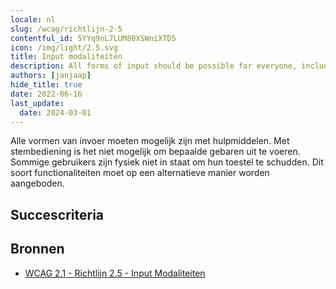 ```yaml
---
locale: nl
slug: /wcag/richtlijn-2-5
contentful_id: 5YYq9nL7LUM80XSWniXTD5
icon: /img/light/2.5.svg
title: Input modaliteiten
description: All forms of input should be possible for everyone, including those using assistive technologies.
authors: [janjaap]
hide_title: true
date: 2022-06-16
last_update:
  date: 2024-03-01
---
```


<Hero
  title="Input modaliteiten"
  image="/img/light/2.5.svg"
  alt="WCAG 2.5 - Logo"
  prefix="Richtlijn 2.5"
/>

Alle vormen van invoer moeten mogelijk zijn met hulpmiddelen. Met stembediening is het  niet mogelijk om bepaalde gebaren uit te voeren. Sommige gebruikers zijn fysiek niet in staat om hun toestel te schudden. Dit soort functionaliteiten moet op een alternatieve manier worden aangeboden.

## Succescriteria

<LinkList title="Succescriteria" isHighlighted={true}>
  <LinkListItem
    url="/nl/richtlijnen/wcag/succescriterium-2-5-1"
    title="Succescriterium 2.5.1 - Aanwijzergebaren"
    label="Aanwijzergebaren"
    description="Ensure an alternative is provided for all gesture-triggered actions."
    image="/img/light/2.5.1.svg"
    alt="WCAG 2.5.1 - Logo"
  />
  <LinkListItem
    url="/nl/richtlijnen/wcag/succescriterium-2-5-2"
    title="Succescriterium 2.5.2 - Aanwijzerannulering"
    label="Aanwijzerannulering"
    description="Ensure it is possible to cancel touches."
    image="/img/light/2.5.2.svg"
    alt="WCAG 2.5.2 - Logo"
  />
  <LinkListItem
    url="/nl/richtlijnen/wcag/succescriterium-2-5-3"
    title="Succescriterium 2.5.3 - Label in naam"
    label="Label in naam"
    description="Ensure the technical name of elements contain the visual name."
    image="/img/light/2.5.3.svg"
    alt="WCAG 2.5.3 - Logo"
  />
  <LinkListItem
    url="/nl/richtlijnen/wcag/succescriterium-2-5-4"
    title="Succescriterium 2.5.4 - Bewegingsactivering"
    label="Bewegingsactivering"
    description="Ensure an alternative is provided for motion-triggered actions and make it possible to disable them."
    image="/img/light/2.5.4.svg"
    alt="WCAG 2.5.4 - Logo"
  />
  <LinkListItem
    url="/nl/richtlijnen/wcag/succescriterium-2-5-5"
    title="Succescriterium 2.5.5 - Grootte van het aanwijsgebied (uitgebreid)"
    label="Grootte van het aanwijsgebied (uitgebreid)"
    description="Zorg dat elementen groot zijn zodat ze gemakkelijk geactiveerd kunnen worden. Gebruikers met ernstige lichamelijke beperkingen kunnen middelgrote elementen niet activeren. De minimale grootte is is 44x44 pixels."
    image="/img/light/2.5.5.svg"
    alt="WCAG 2.5.5 icon"
  />
  <LinkListItem
    url="/nl/richtlijnen/wcag/succescriterium-2-5-6"
    title="Succescriterium 2.5.6 - Input gelijktijdige invoermechanismen"
    label="Input gelijktijdige invoermechanismen"
    description="Web content does not restrict use of input modalities available on a platform except where the restriction is essential, required to ensure the security of the content, or required to respect user settings."
    image="/img/light/2.5.6.svg"
    alt="WCAG 2.5.6 icon"
  />
</LinkList>

## Bronnen

- [WCAG 2.1 - Richtlijn 2.5 - Input Modaliteiten](https://www.w3.org/Translations/WCAG21-nl/#input-modaliteiten)
